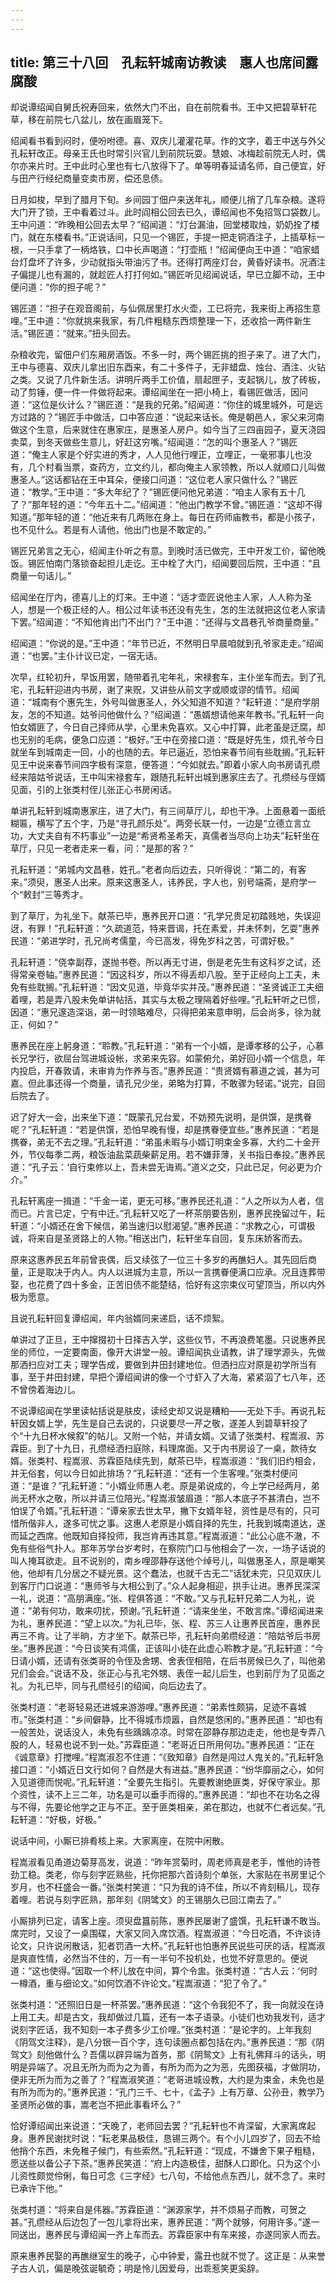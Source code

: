 ```yaml
---
---
---
```

title: 第三十八回　孔耘轩城南访教读　惠人也席间露腐酸
---



却说谭绍闻自舅氏祝寿回来，依然大门不出，自在前院看书。王中又把碧草轩花草，移在前院七八盆儿，放在画眉笼下。

绍闻看书看到闷时，便吩咐德。喜、双庆儿灌灌花草。作的文字，着王中送与外父孔耘轩改正。母亲王氏也时常引兴官儿到前院玩耍。慧娘、冰梅趁前院无人时，偶尔亦来片时。王中此时心里也有七八放得下了。单等明春延请名师，自己便宜，好与田产行经纪商量变卖市房，偿还息债。

日月如梭，早到了腊月下旬。乡间园丁佃户来送年礼，顺便儿捎了几车杂粮。遂将大门开了锁，王中看着过斗。此时阎相公回去已久，谭绍闻也不兔招驾口袋数儿。王中问道：“昨晚相公回去太早？”绍闻道：“灯台漏油，回堂楼取烛，奶奶拴了楼门，就在东楼看书。”正说话间，只见一个锡匠，手提一把走铜酒注子，上插草标一根，一只手拿了一柄烙铁，口中长声喝道：“打壶瓶！”绍闻便向王中道：“咱家蜡台灯盘坏了许多，少动就指头带油污了书。还得打两座灯台，黄昏好读书。况酒注子偏提儿也有漏的，就趁匠人打打何如。”锡匠听见绍闻说话，早已立脚不动，王中便问道：“你的担子呢？”

锡匠道：“担子在观音阁前，与仙佩居里打水火壶，工已将完，我来街上再招生意哩。”王中道：“你就挑来我家，有几件粗糙东西烦整理一下，还收拾一两件新生活。”锡匠道：“就来。”扭头回去。

杂粮收完，留佃户们东厢房酒饭。不多一时，两个锡匠挑的担子来了。进了大门，王中与德喜、双庆儿拿出旧东酉来，有二十多件子，无非蜡盘、烛台、酒注、火钻之类。又说了几件新生活。讲明斤两手工价值，扇起匣子，支起锅儿，放了砖板，动了剪锤，便一件一件做将起来。谭绍闻坐在一把小椅上，看锡匠做活，因问道：“这位是伙计么？”锡匠道：“是我的兄弟。”绍闻道：“你住的城里城外，可是远方过路的？”锡匠手中做活，口中答应道：“说起来话长。俺是朝邑人，家父来河南做这个生意，后来就住在惠家庄，是惠圣人房户。如今当了三四亩园子，夏天浇园卖菜，到冬天做些生意儿，好赶这穷嘴。”绍闻道：“怎的叫个惠圣人？”锡匠道：“俺主人家是个好实进的秀才，人人见他行哩正，立哩正，一毫邪事儿也没有，几个村看当票，查药方，立文约儿，都向俺主人家领教，所以人就顺口儿叫做惠圣人。”这话都钻在王中耳朵，便接口问道：“这位老人家只做什么？”锡匠道：“教学。”王中道：“多大年纪了？”锡匠便问他兄弟道：“咱主人家有五十几了？”那年轻的道：“今年五十二。”绍闻道：“他出门教学不曾。”锡匠道：“这却不得知道。”那年轻的道：“他近来有几两账在身上。每日在药师庙教书，都是小孩子，也不见什么。若是有人请他，他出门也是不敢定的。”

锡匠兄弟言之无心，绍闻主仆听之有意。到晚时活已做完，王中开发工价，留他晚饭。锡匠怕南门落锁奋起担儿走讫。王中栓了大门，绍闻要回后院，王中道：“且商量一句话儿。”

绍闻坐在厅内，德喜儿上的灯来。王中道：“适才壶匠说他主人家，人人称为圣人，想是一个极正经的人。相公过年读书还没有先生，怎的生法就把这位老人家请下罢。”绍闻道：“不知他肯出门不出门？”王中道：“还得与文昌巷孔爷商量商量。”

绍闻道：“你说的是。”王中道：“年节已近，不然明日早晨咱就到孔爷家走走。”绍闻道：“也罢。”主仆计议已定，一宿无话。

次早，红轮初升，早饭用罢，随带着孔宅年礼，宋禄套车，主仆坐车而去。到了孔宅，孔耘轩迎进内书房，谢了来贶，又讲些从前文字或顺或谬的情节。绍闻道：“城南有个惠先生，外号叫做惠圣人，外父知道不知道？”耘轩道：“是府学朋友，怎的不知道。姑爷问他做什么？”绍闻道：“愚婿想请他来年教书。”孔耘轩一向怕女婿匪了，今日自己择师从学，心里未免喜欢。又心中打算，此老虽是迂腐，却也无别的毛病，便急口应道：“极好。”王中在旁接口道：“既是好先生，烦孔爷今日就坐车到城南走一回，小的也随的去。年已逼近，恐怕来春节间有些耽搁。”孔耘轩见王中说来春节间四字极有深意，便答道：“今如就去。”即着小家人向书房请孔缵经来陪姑爷说话，王中叫宋禄套车，跟随孔耘轩出城到惠家庄去了。孔缵经与侄婿见面，引的上张类村侄儿张正心书房闲话。

单讲孔耘轩到城南惠家庄，进了大门，有三间草厅儿，却也干净。上面悬着一面纸糊匾，横写了五个字，乃是“寻孔颜乐处”。两旁长联一付，一边是“立德立言立功，大丈夫自有不朽事业”一边是“希贤希圣希天，真儒者当尽向上功夫”耘轩坐在草厅，只见一老者走来一看，问：“是那的客？”

孔耘轩道：“弟城内文昌巷，姓孔。”老者向后边去，只听得说：“第二的，有客来。”须臾，惠圣人出来。原来这惠圣人，讳养民，字人也，别号端斋，是府学一个“敕封”三等秀才。

到了草厅，为礼坐下。献茶已毕，惠养民开口道：“孔学兄贵足初踏贱地，失误迎迓，有罪！”孔耘轩道：“久疏道范，特来晋谒，托在素爱，并未怀刺，乞耍”惠养民道：“弟进学时，孔兄尚考儒童，今已高发，得免岁科之苦，可谓好极。”

孔耘轩道：“侥幸副荐，遂抛书卷。所以再无寸进，倒是老先生有这科岁之试，还得常亲卷轴。”惠养民道：“因这科岁，所以不得丢却八股。至于正经向上工夫，未免有些耽搁。”孔耘轩道：“因文见道，毕竟华实并茂。”惠养民道：“圣贤诚正工夫细着哩，若是弄八股未免单讲帖括，其实与太极之理隔着好些哩。”孔耘轩听之已惯，因道：“惠兄邃造深诣，弟一时领略难尽，只得把弟来意申明，后会尚多，徐为就正，何如？”

惠养民在座上躬身道：“聆教。”孔耘轩道：“弟有一个小婿，是谭孝移的公子，心慕长兄学行，欲屈台驾进城设帐，求弟来先容。如蒙俯允，弟好回小婿一个信息，年内投启，开春敦请，未审肯为作养与否。”惠养民道：“贵贤婿有慕道之诚，甚为可嘉。但此事还得一个商量，请孔兄少坐，弟略为打算，不敢骤为轻诺。”说完，自回后院去了。

迟了好大一会，出来坐下道：“既蒙孔兄台爱，不妨预先说明，是供馔，是携眷呢？”孔耘轩道：“若是供馔，恐怕早晚有慢，却是携眷便宜些。”惠养民道：“若是携眷，弟无不去之理。”孔耘轩道：“弟虽未暇与小婿订明束金多寡，大约二十金开外，节仪每季二两，粮饭油盐菜蔬柴薪足用。若不嫌菲薄，关书指日奉投。”惠养民道：“孔子云：‘自行束修以上，吾未尝无诲焉。”道义之交，只此已足，何必更为介介。”

孔耘轩离座一揖道：“千金一诺，更无可移。”惠养民还礼道：“人之所以为人者，信而已。片言已定，宁有中迁。”孔耘轩又吃了一杯茶朋要告别，惠养民挽留过午，耘轩道：“小婿还在舍下候信，弟当速归以慰渴望。”惠养民道：“求教之心，可谓极诚，将来自是圣贤路上的人物。”相送出门，耘轩坐车自回，复东床娇客而去。

原来这惠养民五年前曾丧偶，后又续弦了一位三十多岁的再醮妇人。其先回后商量，正是取决于内人。内人以进城为主意，所以一言携眷便满口应承。况且连葬带娶，也花费了四十多金，正苦旧债不能楚结，恰好有这宗束仪可望顶当，所以内外极为愿意。

且说孔耘轩回复谭绍闻，年内翁婿同来递启，话不烦絮。

单讲过了正旦，王中撺掇初十日择吉入学，这些仪节，不再浪费笔墨。只说惠养民坐的师位，一定要南面，像开大讲堂一般。谭绍闻执业请教，讲了理学源头，先做那洒扫应对工夫；理学告成，要做到井田封建地位。但洒扫应对原是初学所当有事，至于井田封建，早把个谭绍闻讲的像一个寸虾入了大海，紧紧泅了七八年，还不曾傍着海边儿。

不说谭绍闻在学里读帖括说是肤皮，读经史却又说是糟粕——无处下手。再说孔耘轩因女婿上学，先生是自己去说的，只说要尽一芹之敬，遂差人到碧草轩投了个“十九日杯水候叙”的帖儿。又附一个帖，并请女婿。又请了张类村、程嵩淑、苏霖臣。到了十九日，孔缵经洒扫庭除，料理席面。又于内书房设了一桌，款待女婿。张类村、程嵩淑、苏霖臣陆续先到，献茶已毕，程嵩淑道：“我们旧约相会，并无俗套，何以今日如此排场？”孔耘轩道：“还有一个生客哩。”张类村便问道：“是谁？”孔耘轩道：“小婿业师惠人老。原是弟说成的，今上学已经两月，弟尚无杯水之敬，所以并请三位陪光。”程嵩淑皱眉道：“那人本底子不甚清白，岂不怕误了令婿。”孔耘轩道：“谭亲家去世太早，撇下女婿年轻，资性是尽有的，只可惜所偕非人，遂多可忧之事。这惠人老原是小婿自择的先生，托我到城南道达，遂而延之西席。他既知自择投师，我岂肯再违其意。”程嵩淑道：“此公心底不澈，不免有些俗气扑人。那年苏学台岁考时，在察院门口与他相会了一次，一场子话说的叫人掩耳欲走。且不说别的，南乡哩邵静存送他个绰号儿，叫做惠圣人，原是嘲笑他，他却有几分居之不疑光景。这个蠢法，也就千古无二”话犹未完，只见双庆儿到客厅门口说道：“惠师爷与大相公到了。”众人起身相迎，拱手让进。惠养民深深一礼，说道：“高朋满座。”张、程俱答道：“不敢。”又与孔耘轩兄弟二人为礼，说道：“弟有何功，敢来叨扰，预谢。”孔耘轩道：“请来坐坐，不敢言席。”谭绍闻进来为礼，惠养民道：“望上以次。”为礼已毕，张、程、苏三人让惠养民首座，惠养民再三不肯。让了半晌，方才坐下。献茶已毕，孔耘轩向弟缵经道：“陪姑爷后书房坐。”惠养民道：“今日谈笑有鸿儒，正该叫小徒在此虚心聆教才是。”孔耘轩道：“今日请小婿，还请有张类哥的令侄及舍甥、舍表侄相陪，在后书房候已久了，叫他弟兄们会会。”说话不及，张正心与孔宅外甥、表侄一起儿后生，也到前厅为了见面之礼。为礼已毕，同与孔缵经引的绍闻，向后边去了。

张类村道：“老哥轻易还进城来游游哩。”惠养民道：“弟素性颇狷，足迹不喜城市。”张类村道：“乡间僻静，比不得城市烦嚣，自然是悠闲的。”惠养民道：“却也有一般苦处，说话没人，未免有些踽踽凉凉。时常在邵静存那边走走，他也是专弄八股的人，轻易也说不到一处。”苏霖臣道：“老哥近日所用何功。”惠养民道：“正在《诚意章》打搅哩。”程嵩淑忍不住道：“《致知章》自然是闯过人鬼关的。”孔耘轩急接口道：“小婿近日文行如何？自然是大有进益。”惠养民道：“纷华靡丽之心，如何入见道德而悦呢。”孔耘轩道：“全要先生指引。先要教谢绝匪类，好保守家业。那个资性，读不上三二年，功名是可以垂手而得的。”惠养民道：“却也不在功名之得与不得，先要论他学之正与不正。至于匪类相亲，弟在那边，也就不仁者远矣。”孔耘轩道：“好极，好极。”

说话中间，小厮已排肴核上来。大家离座，在院中闲散。

程嵩淑看见甬道边菊芽高发，说道：“昨年赏菊时，周老师真是老手，惟他的诗苍劲工稳。类老，你与刻字匠熟些，托你把那六首诗刻个单张，大家贴在书房里记个岁月，也不枉盛会一番。”张类村笑道：“只为我的诗不佳，所以不肯刻稿儿，现存着哩。若说与刻字匠熟，那年刻《阴骘文》的王锡朋久已回江南去了。”

小厮排列已定，请客上座。须臾盘簋前陈，惠养民屡谢了盛馔，孔耘轩谦不敢当。席完时，又设了一桌围碟，大家又同入席饮酒。程嵩淑道：“今日吃酒，不许谈诗论文，只许说闲散话，犯者罚酒一大杯。”孔耘轩也怕惠养民说些可厌的话，程嵩淑是爽直性情，必然当不住的，万一有一半句不投机处，也觉不好意思的。便说道：“这也使得。”因取一个杯儿放在中间，算个令盅。张类村道：“古人云：‘何时一樽酒，重与细论文。”如何饮酒不许论文。”程嵩淑道：“犯了令了。”

张类村道：“还照旧日是一杯茶罢。”惠养民道：“这个令我犯不了，我一向就没在诗上用工夫。却是古文，我却做过几篇，还有一本子语录。小徒们也劝我发刊，适才说刻字匠话，我不知刻一本子费多少工价哩。”张类村道：“是论字的。上年我刻《阴驾文注释》，是八分银一百个字，连句读圈点都包括在内。”惠养民道：“那《阴驾文》刻他做什么？吾儒以辟异端为首务，那《阴鸳文》上有礼佛拜斗的话头，明明是异端了。况且无所为而为之为善，有所为而为之为恶，先图获福，才做阴功，便非无所为而为之善了？”程嵩淑笑道：“老哥进城设教，大约是为束金，未免也是有所为而为的。”惠养民道：“孔门三千、七十，《孟子》上有万章、公孙丑，教学乃圣贤所必做的事，嵩老岂不把此事看坏么？”

恰好谭绍闻出来说道：“天晚了，老师回去罢？”孔耘轩也不肯深留，大家离席起身。惠养民谢扰时说：“耘老果品极佳，恳锡三两个。有个小儿四岁了，回去不给他捎个东西，未免稚子候门，有些索然。”孔耘轩道：“现成，不嫌舍下果子粗糙，愿送些以备公子下茶。”惠养民笑道：“府上内造极佳，甜酥人口即化。只为这个小儿资性颇觉伶俐，每日可念《三字经》七八句，不给他点东西儿，就不念了。来时已承许下他。”

张类村道：“将来自是伟器。”苏霖臣道：“渊源家学，并不烦易子而教，可贺之甚。”孔缵经从后边包了一包儿拿将出来，惠养民道：“两个就够，何用许多。”遂一同送出，惠养民与谭绍闻一齐上车而去。苏霖臣家中有车来接，亦遂同家人而去。

原来惠养民娶的再醮继室生的晚子，心中钟爱，露丑也就不觉了。这正是：从来誉子古人讥，偏是晚弦诞毓奇；明是怜儿因爱母，出乖惹笑更奚辞。